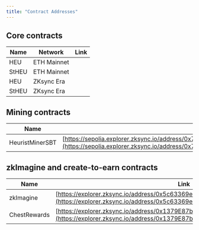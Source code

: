 ```yaml
---
title: "Contract Addresses"
---
```


## Core contracts

| Name  | Network     | Link |
| ----- | ----------- | ---- |
| HEU   | ETH Mainnet |      |
| StHEU | ETH Mainnet |      |
| HEU   | ZKsync Era  |      |
| StHEU | ZKsync Era  |      |

## Mining contracts

| Name            | Link                                                                                                                                                                                             |
| --------------- | ------------------------------------------------------------------------------------------------------------------------------------------------------------------------------------------------ |
| HeuristMinerSBT | [https://sepolia.explorer.zksync.io/address/0x7798de1aE119b76037299F9B063e39760D530C10#contract](https://sepolia.explorer.zksync.io/address/0x7798de1aE119b76037299F9B063e39760D530C10#contract) |

## zkImagine and create-to-earn contracts

| Name         | Link                                                                                                                                                           |
| ------------ | -------------------------------------------------------------------------------------------------------------------------------------------------------------- |
| zkImagine    | [https://explorer.zksync.io/address/0x5c63369e3f04018a0c32559661e025f051fb071e](https://explorer.zksync.io/address/0x5c63369e3f04018a0c32559661e025f051fb071e) |
| ChestRewards | [https://explorer.zksync.io/address/0x1379E87b0fFdD43839C298E5Af047D2ccbbFea6F](https://explorer.zksync.io/address/0x1379E87b0fFdD43839C298E5Af047D2ccbbFea6F) |

